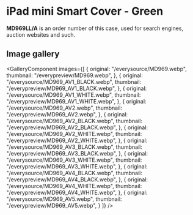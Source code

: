
# iPad mini Smart Cover - Green

<Callout type='info' emoji='👉🏻'>**MD969LL/A** is an order number of this case, used for search engines, auction websites and such.</Callout>

## Image gallery

<GalleryComponent
    images={[
      {
        original: "/everysource/MD969.webp",
        thumbnail: "/everypreview/MD969.webp",
      },
      {
        original: "/everysource/MD969_AV1_BLACK.webp",
        thumbnail: "/everypreview/MD969_AV1_BLACK.webp",
      },
      {
        original: "/everysource/MD969_AV1_WHITE.webp",
        thumbnail: "/everypreview/MD969_AV1_WHITE.webp",
      },
      {
        original: "/everysource/MD969_AV2.webp",
        thumbnail: "/everypreview/MD969_AV2.webp",
      },
      {
        original: "/everysource/MD969_AV2_BLACK.webp",
        thumbnail: "/everypreview/MD969_AV2_BLACK.webp",
      },
      {
        original: "/everysource/MD969_AV2_WHITE.webp",
        thumbnail: "/everypreview/MD969_AV2_WHITE.webp",
      },
      {
        original: "/everysource/MD969_AV3_BLACK.webp",
        thumbnail: "/everypreview/MD969_AV3_BLACK.webp",
      },
      {
        original: "/everysource/MD969_AV3_WHITE.webp",
        thumbnail: "/everypreview/MD969_AV3_WHITE.webp",
      },
      {
        original: "/everysource/MD969_AV4_BLACK.webp",
        thumbnail: "/everypreview/MD969_AV4_BLACK.webp",
      },
      {
        original: "/everysource/MD969_AV4_WHITE.webp",
        thumbnail: "/everypreview/MD969_AV4_WHITE.webp",
      },
      {
        original: "/everysource/MD969_AV5.webp",
        thumbnail: "/everypreview/MD969_AV5.webp",
      }
    ]}
  />
